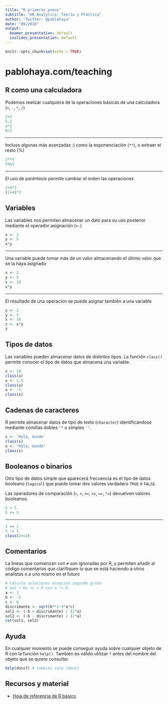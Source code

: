 ```yaml
---
title: "R primeros pasos"
subtitle: "HR Analytics: Teoría y Práctica"
author: "Twitter: @pablohaya"
date: "09/2018"
output:
  beamer_presentation: default
  ioslides_presentation: default
---
```


```r
knitr::opts_chunk$set(echo = TRUE)
```

# pablohaya.com/teaching 

## R como una calculadora {.smaller}

Podemos realizar cualquiera de la operaciones básicas de una calculadora (`+`, `-`, `*`, `/`)

```r
2+3
5-2
4*3
8/2
```

---

Incluso algunas más avanzadas :) como la exponenciación (`**`), o extraer el resto (%)

```r
2**4
5%%3
```

---

El uso de paréntesis permite cambiar el orden las operaciones 

```r
2+4*3
(2+4)*3
```

## Variables

Las variables nos permiten almacenar un dato para su uso posterior mediante el operador asignación (`<-`)

```r
x <- 2
y <- 5
x*y
```

---

Una variable puede tomar más de un valor almacenando el último valor que se la haya asignado

```r
x <- 2
y <- 5
x <- 10
x*y
```

---

El resultado de una operación se puede asignar también a una variable

```r
x <- 2
y <- 5
x <- 10
z <- x*y
z
```

## Tipos de datos {.smaller}

Las variables pueden almacenar datos de distintos tipos. La función `class()` permite conocer el tipo de datos que almacena una variable. 

```r
x <- 10
class(x)
x <- 1.5
class(x)
x <- -1
class(x)
```
## Cadenas de caracteres

R permite almacenar datos de tipo de texto (`character`) identificándose mediante comillas dobles `""` o simples `''`.

```r
s <- 'Hola, mundo'
class(s)
s <- "Hola, mundo"
class(s)
```

## Booleanos o binarios

Otro tipo de datos simple que aparecerá frecuencia es el tipo de datos booleano (`logical`) que puede tomar dos valores verdadero `TRUE` ó `FALSE`. 

Las operadores de comparación (`>`, `<`, `>=`, `<=`, `==`, `!=`) devuelven valores booleanos.

```r
5 < 5
5 <= 5
```

---

```r
3 == 1
3 != 1
class(2>=3)
```

## Comentarios

La líneas que comienzan con `#` son ignoradas por R, y permiten añadir al código comentarios que clarifiquen lo que se está haciendo a otros analistas o a uno mismo en el futuro  

```r
# Calculo soluciones ecuacion segundo grado
# ax2 + bx +c = 0 con a != 0.
a <- 1
b <- -5
c <- 6
discrimante <- sqrt(b**2-4*a*c)
sol1 <- (-b + discrimante) / (2*a)
sol2 <- (-b - discrimante) / (2*a)
cat(sol1, sol2)
```

## Ayuda

En cualquier momento se puede conseguir ayuda sobre cualquier objeto de R con la función `help()`. También es válido utilizar `?` antes del nombre del objeto que se quiere consultar.

```r
help(dunif) # también vale ?dunif
```

## Recursos y material

* [Hoja de referencia de R básico](http://github.com/rstudio/cheatsheets/raw/master/base-r.pdf)